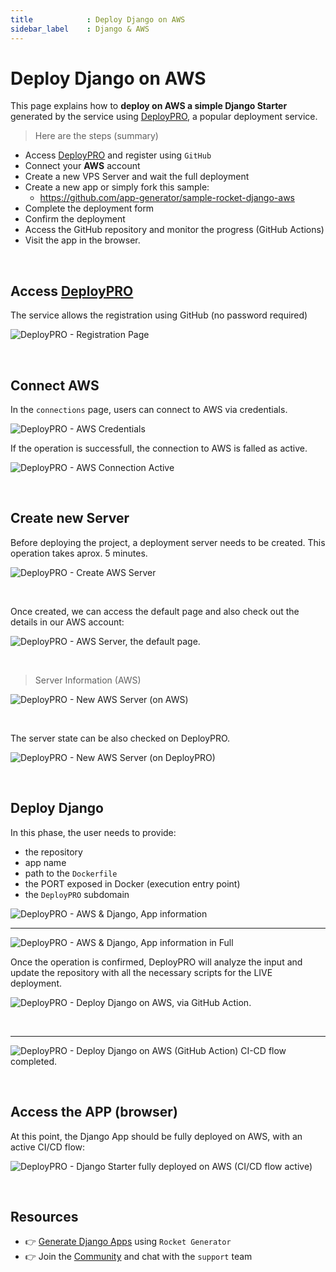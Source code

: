 ```yaml
---
title            : Deploy Django on AWS
sidebar_label    : Django & AWS
---
```


# Deploy Django on AWS

This page explains how to **deploy on AWS a simple Django Starter** generated by the service using [DeployPRO](https://deploypro.dev/), a popular deployment service. 

> Here are the steps (summary)

- Access [DeployPRO](https://deploypro.dev/) and register using `GitHub`
- Connect your **AWS** account
- Create a new VPS Server and wait the full deployment 
- Create a new app or simply fork this sample:
  - https://github.com/app-generator/sample-rocket-django-aws
- Complete the deployment form
- Confirm the deployment 
- Access the GitHub repository and monitor the progress (GitHub Actions)
- Visit the app in the browser. 

<br />

## Access [DeployPRO](https://deploypro.dev/)

The service allows the registration using GitHub (no password required)

![DeployPRO - Registration Page](https://user-images.githubusercontent.com/51854817/263670395-cf095113-c0b1-44ab-91ef-1ca4fc871ead.jpg)
 
<br />

## Connect AWS 

In the `connections` page, users can connect to AWS via credentials. 

![DeployPRO - AWS Credentials](https://user-images.githubusercontent.com/51854817/263670354-2b1dd20b-4874-49f7-a97a-44f8703bb27d.jpg)

If the operation is successfull, the connection to AWS is falled as active. 

![DeployPRO - AWS Connection Active](https://user-images.githubusercontent.com/51070104/263734577-6c32142f-0d88-4d52-8680-1bcc725c376b.png)

<br />

## Create new Server 

Before deploying the project, a deployment server needs to be created. This operation takes aprox. 5 minutes. 

![DeployPRO - Create AWS Server](https://user-images.githubusercontent.com/51854817/263670373-dd12a0da-48b9-4954-8440-3768bdd97083.jpg)

<br />

Once created, we can access the default page and also check out the details in our AWS account: 

![DeployPRO - AWS Server, the default page.](https://user-images.githubusercontent.com/51854817/263670388-5f9d2579-2112-4f12-afe8-e19017c9ee8b.jpg)

<br />

> Server Information (AWS) 

![DeployPRO - New AWS Server (on AWS)](https://user-images.githubusercontent.com/51854817/263670337-91e8bb53-59c3-4256-b25b-76b178c68f1c.jpg)

<br />

The server state can be also checked on DeployPRO. 

![DeployPRO - New AWS Server (on DeployPRO)](https://user-images.githubusercontent.com/51070104/263737249-60fb9597-ecc4-417e-9879-1d2998dd0f93.png)

<br />

## Deploy Django

In this phase, the user needs to provide:

- the repository 
- app name 
- path to the `Dockerfile` 
- the PORT exposed in Docker (execution entry point)
- the `DeployPRO` subdomain 

![DeployPRO - AWS & Django, App information](https://user-images.githubusercontent.com/51854817/263670396-d5a7f163-e637-4289-a7a2-2359825ef941.jpg)

---

![DeployPRO - AWS & Django, App information in Full](https://user-images.githubusercontent.com/51854817/263670408-e3494989-0e24-4acb-98ea-1b99ded04900.jpg)

Once the operation is confirmed, DeployPRO will analyze the input and update the repository with all the necessary scripts for the LIVE deployment. 

![DeployPRO - Deploy Django on AWS, via GitHub Action.](https://user-images.githubusercontent.com/51070104/263740098-12517c63-b809-4615-b8b1-b2d45f6fa6d9.png)

<br />

---

![DeployPRO - Deploy Django on AWS (GitHub Action) CI-CD flow completed.](https://user-images.githubusercontent.com/51070104/263740916-c63215b1-a476-4377-81f6-78da3e17de74.png)

<br />

## Access the APP (browser)

At this point, the Django App should be fully deployed on AWS, with an active CI/CD flow: 

![DeployPRO - Django Starter fully deployed on AWS (CI/CD flow active)](https://user-images.githubusercontent.com/51854817/263670401-214ac050-69c2-472d-96f4-b914dc464e6f.jpg)

<br />

## Resources

- 👉 [Generate Django Apps](https://app-generator.dev/) using `Rocket Generator`
- 👉 Join the [Community](https://discord.gg/fZC6hup) and chat with the `support` team 
